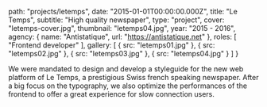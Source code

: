 
  path: "projects/letemps",
  date: "2015-01-01T00:00:00.000Z",
  title: "Le Temps",
  subtitle: "High quality newspaper",
  type: "project",
  cover: "letemps-cover.jpg",
  thumbnail: "letemps04.jpg",
  year: "2015 - 2016",
  agency: {
    name: "Antistatique",
    url: "https://antistatique.net"
  },
  roles: [
    "Frontend developer"
  ],
  gallery: [
    {
      src: "letemps01.jpg"
    },
    {
      src: "letemps02.jpg"
    },
    {
      src: "letemps03.jpg"
    },
    {
      src: "letemps04.jpg"
    }
  ]
}

We were mandated to design and develop a styleguide for the new web platform of Le Temps, a prestigious Swiss french speaking newspaper. After a big focus on the typography, we also optimize the performances of the frontend to offer a great experience for slow connection users.
